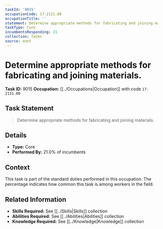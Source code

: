 ```yaml
---
taskId: '9015'
occupationCode: 17-2131.00
occupationTitle: ''
statement: Determine appropriate methods for fabricating and joining materials.
taskType: Core
incumbentsResponding: 21
collection: Tasks
source: onet
---
```

# Determine appropriate methods for fabricating and joining materials.

**Task ID:** 9015
**Occupation:** [[../Occupations|Occupation]] with code `17-2131.00`

## Task Statement

> Determine appropriate methods for fabricating and joining materials.

## Details

- **Type:** Core
- **Performed By:** 21.0% of incumbents

## Context

This task is part of the standard duties performed in this occupation. The percentage indicates how common this task is among workers in the field.

## Related Information

- **Skills Required:** See [[../Skills|Skills]] collection
- **Abilities Required:** See [[../Abilities|Abilities]] collection
- **Knowledge Required:** See [[../Knowledge|Knowledge]] collection
